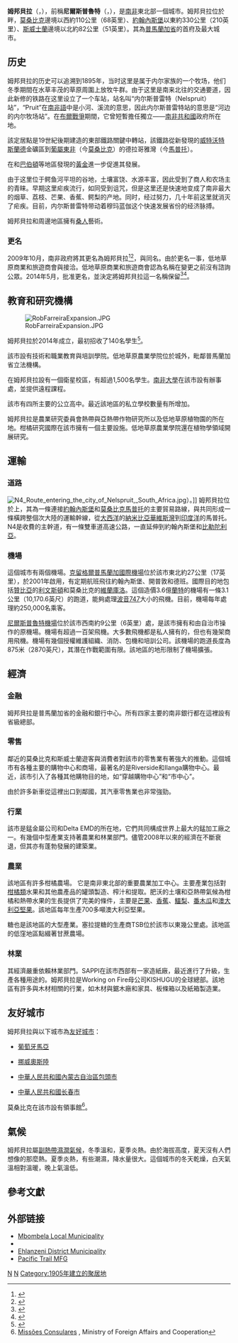 {{noteTA
| G1 = Country
| T=zh-hans:姆邦贝拉; zh-tw:姆邦貝拉; zh-hk:姆邦貝拉;
| 1=zh-hans:内尔斯普雷特; zh-tw:尼爾斯普魯特; zh-hk:尼爾斯普魯特;
| 2=zh-hans:内尔; zh-tw:尼爾; zh-hk:尼爾;
}}

{{Infobox settlement
| name             = 姆邦貝拉
| native_name      = Mbombela
| image_skyline    = NelspruitPanorama.JPG
| subdivision_type = 國家
| subdivision_name = {{SAF}}
| subdivision_type1= 省
| subdivision_name1= [[普馬蘭加省|普馬蘭加省]]
| coordinates      = {{coord|25|27|57|S|30|59|07|E|region:ZA|display=inline,title}}
| province         = Mpumalanga
| district         = Ehlanzeni
| municipality     = Mbombela
| established_date = 1905
| government_type  = <!-- Ward 00 -->
| leader_party     = 
| leader_title     = 執行市長
| leader_name      = 西布西肖·馬索恩西<ref>{{Cite web |url=http://www.mbombela.gov.za/ |title=City Of Mbombela |accessdate=2019-03-05 |archive-date=2019-03-22 |archive-url=https://web.archive.org/web/20190322045533/http://www.mbombela.gov.za/ |dead-url=no }}</ref>
| timezone         = [[南非标准时间|南非标准时间]]
| utc_offset       = +2
| timezone_DST     = 
| utc_offset_DST   = 
| postal_code      = 1200
| area_code        = 013
| censuscode       = 874065
| website          = 
| footnotes        = 
}}

'''姆邦貝拉'''（{{lang-af|Mbombela}}，{{lang-en|Mbombela}}），前稱'''尼爾斯普魯特'''（{{lang-af|Nelspruit}}，{{lang-en|Nelspruit}}），是[[南非|南非]]東北部一個城市。姆邦貝拉位於{{le|鱷魚河 (普馬蘭加省)|Crocodile River (Mpumalanga)|鱷魚河}}畔，[[莫桑比克|莫桑比克]]邊境以西約110公里（68英里）、[[約翰內斯堡|約翰內斯堡]]以東約330公里（210英里）、[[斯威士蘭|斯威士蘭]]邊境以北約82公里（51英里）。其為[[普馬蘭加省|普馬蘭加省]]的首府及最大城市。

== 历史 ==
姆邦貝拉的历史可以追溯到1895年，当时这里是属于内尔家族的一个牧场，他们冬季期間在水草丰茂的草原周圍上放牧牛群。由于这里是南来北往的交通要道，因此新修的铁路在这里设立了一个车站，站名叫“内尔斯普雷特（Nelspruit）站”，“Pruit”在[[南非語|南非語]]中是小河、溪流的意思，因此内尔斯普雷特站的意思是“河边的内尔牧场站”。在[[布爾戰爭|布爾戰爭]]期間，它曾短暫擔任獨立{{le|布爾共和國|Boer Republics}}——[[德蘭士瓦共和國|南非共和國]]政府所在地。

該定居點是19世紀後期{{le|荷蘭-南非鐵路公司|Netherlands-South African Railway Company}}建造的東部鐵路關鍵中轉站，該鐵路從新發現的[[威特沃特斯蘭德|威特沃特斯蘭德]]金礦區到[[葡屬東非|葡屬東非]]（今[[莫桑比克|莫桑比克]]）的德拉哥雅灣（今[[馬普托|馬普托]]）。

在{{le|赫拉斯科普|Pilgrim's Rest, Mpumalanga}}和[[巴伯頓|巴伯頓]]等地區發現的[[黃金|黃金]]進一步促進其發展。

由于这里位于鳄鱼河平坦的谷地，土壤富饶、水源丰富，因此受到了商人和农场主的青睐。早期这里疟疾流行，如同受到诅咒，但是这里还是快速地变成了南非最大的烟草、荔枝、芒果、香蕉、鳄梨的产地。同时，经过努力，几十年前这里就消灭了疟疾。目前，内尔斯普雷特带动着穆玛蓝伽这个快速发展省份的经济脉搏。

姆邦貝拉和周邊地區擁有[[桑人|桑人]]藝術。

=== 更名 ===
2009年10月，南非政府將其更名為姆邦貝拉<ref>{{Cite web |url=http://www.jacarandafm.com/kagiso/content/en/jacaranda/jacaranda-news?oid=402355&sn=Detail&pid=6102&Nelspruit-becomes-Mbombela |title=Nelspruit becomes Mbombela |accessdate=2019-03-05 |archive-date=2012-03-18 |archive-url=https://web.archive.org/web/20120318232223/http://www.jacarandafm.com/kagiso/content/en/jacaranda/jacaranda-news?oid=402355&sn=Detail&pid=6102&Nelspruit-becomes-Mbombela |dead-url=yes }}</ref><ref>{{cite news |first=Wilson |last=Johwa |url=http://www.businessday.co.za/articles/Content.aspx?id=92376 |title=Mashatile postpones name changes after 'technicality' | Archive | BDlive |publisher=Businessday.co.za |date=2010-01-29 |accessdate=2014-05-13 |archive-date=2012-07-23 |archive-url=https://web.archive.org/web/20120723234219/http://www.businessday.co.za/articles/Content.aspx?id=92376 |dead-url=yes }}</ref>，與{{le|姆邦貝拉地方自治市|Mbombela Local Municipality|其隸屬的地方自治市}}同名。由於更名一事，低地草原商業和旅遊商會與{{le|南非高等法院|High Court of South Africa}}接洽。低地草原商業和旅遊商會認為名稱在變更之前沒有諮詢公眾。2014年5月，{{le|北豪登省高等法院|North Gauteng High Court}}批准更名，並決定將姆邦貝拉這一名稱保留<ref>{{cite web | url=http://mpumalanganews.co.za/174366/high-court-rules-favour-nelspruit-name-change/ | title=High court rules in favour of Nelspruit name change | publisher=Mpumalanga News | date=14 May 2014 | accessdate=19 June 2016 | archive-date=2016-03-05 | archive-url=https://web.archive.org/web/20160305014819/http://mpumalanganews.co.za/174366/high-court-rules-favour-nelspruit-name-change/ | dead-url=no }}</ref><ref>{{cite web | url=http://www.news24.com/SouthAfrica/News/Nelspruit-name-dispute-put-to-rest-20140511 | title=Nelspruit name dispute put to rest | publisher=News24 | date=11 May 2014 | accessdate=19 June 2016 | archive-date=2018-12-08 | archive-url=https://web.archive.org/web/20181208032111/https://www.news24.com/SouthAfrica/News/Nelspruit-name-dispute-put-to-rest-20140511 | dead-url=yes }}</ref>。

== 教育和研究機構 ==
[[File:RobFarreiraExpansion.JPG|thumb]]

姆邦貝拉於2014年成立{{le|普馬蘭加大學|University of Mpumalanga}}，最初招收了140名學生<ref>{{Cite web |url=http://www.polity.org.za/article/sa-jacob-zuma-address-by-the-president-of-south-africa-during-the-announcement-of-new-interim-councils-and-names-of-the-new-universities-union-buildings-pretoria-25072013-2013-07-25 |title=Address by the President of South Africa during the announcement of new Interim Councils and names of the New Universities |accessdate=2019-03-05 |archive-date=2019-06-26 |archive-url=https://web.archive.org/web/20190626151501/https://www.polity.org.za/article/sa-jacob-zuma-address-by-the-president-of-south-africa-during-the-announcement-of-new-interim-councils-and-names-of-the-new-universities-union-buildings-pretoria-25072013-2013-07-25 |dead-url=no }}</ref>。

該市設有技術和職業教育與培訓學院。低地草原農業學院位於城外，毗鄰普馬蘭加省立法機構。

{{le|茨瓦內科技大學|Tshwane University of Technology}}在姆邦貝拉設有一個衛星校區，有超過1,500名學生。[[南非大學|南非大學]]在該市設有辦事處，並提供遠程課程。

該市有四所主要的公立高中。最近該地區的私立學校數量有所增加。

姆邦貝拉是農業研究委員會熱帶與亞熱帶作物研究所以及低地草原植物園的所在地。柑橘研究國際在該市擁有一個主要設施。低地草原農業學院還在植物學領域開展研究。

== 運輸 ==
=== 道路 ===
[[File:N4_Route_entering_the_city_of_Nelspruit,_South_Africa.jpg|thumb]]）。]]
姆邦貝拉位於{{le|馬普托走廊|Maputo Corridor}}上，其為一條連接[[約翰內斯堡|約翰內斯堡]]和[[莫桑比克|莫桑比克]][[馬普托|馬普托]]的主要貿易路線，與{{le|跨喀拉哈里走廊|Trans-Kalahari Corridor}}共同形成一條橫跨整個次大陸的運輸幹線，從[[大西洋|大西洋]]的[[納米比亞|納米比亞]][[華維斯灣|華維斯灣]]到[[印度洋|印度洋]]的馬普托。N4是收費的主幹道，有一條雙車道高速公路，一直延伸到約翰內斯堡和[[比勒陀利亞|比勒陀利亞]]。

=== 機場 ===
這個城市有兩個機場。[[克留格爾普馬蘭加國際機場|克留格爾普馬蘭加國際機場]]位於該市東北約27公里（17英里），於2001年啟用，有定期航班飛往約翰內斯堡、開普敦和德班。國際目的地包括[[贊比亞|贊比亞]]的[[利文斯頓_(贊比亞)|利文斯頓]]和莫桑比克的[[維蘭庫洛|維蘭庫洛]]。這個造價3.6億[[南非蘭特|蘭特]]的機場有一條3.1公里（10,170.6英尺）的跑道，能夠處理[[波音747|波音747]]大小的飛機。目前，機場每年處理約250,000名乘客。

[[尼爾斯普魯特機場|尼爾斯普魯特機場]]位於該市西南約9公里（6英里）處，是該市擁有和由自治市操作的原機場。機場有超過一百架飛機。大多數飛機都是私人擁有的，但也有幾架商用飛機。機場有幾個授權維護組織、消防、包機和培訓公司。該機場的跑道長度為875米（2870英尺），其潛在作戰範圍有限。該地區的地形限制了機場擴張。

== 經濟 ==
=== 金融 ===
姆邦貝拉是普馬蘭加省的金融和銀行中心。所有四家主要的南非銀行都在這裡設有省級總部。

=== 零售 ===
鄰近的莫桑比克和斯威士蘭遊客與消費者對該市的零售業有著強大的推動。這個城市有各種主要的購物中心和商場，最著名的是Riverside和Ilanga購物中心。最近，該市引入了各種其他購物目的地，如“穿越購物中心”和“市中心”。

由於許多新車從這裡出口到鄰國，其汽車零售業也非常強勁。

=== 行業 ===
該市是錳金屬公司和Delta EMD的所在地，它們共同構成世界上最大的錳加工廠之一。有幾個中型產業支持著農業和林業部門。儘管2008年以來的經濟在不斷衰退，但其亦有蓬勃發展的建築業。

=== 農業 ===
該地區有許多柑橘農場。 它是南非東北部的重要農業加工中心。主要產業包括對[[柑橘類|柑橘類]]水果和其他農產品的罐頭製造、榨汁和提取。肥沃的土壤和亞熱帶氣候為柑橘和熱帶水果的生長提供了完美的條件，主要是[[芒果|芒果]]、[[香蕉|香蕉]]、[[鱷梨|鱷梨]]、[[番木瓜|番木瓜]]和[[澳大利亞堅果|澳大利亞堅果]]。該地區每年生產700多噸澳大利亞堅果。

糖也是該地區的大型產業。塞拉提糖的生產商TSB位於該市以東幾公里處。該地區的低窪地區點綴著甘蔗農場。

=== 林業 ===
其經濟嚴重依賴林業部門。SAPPI在該市西部有一家造紙廠，最近進行了升級，生產各種用途的{{le|纖維素纖維|Cellulose fiber}}。姆邦貝拉是Working on Fire母公司KISHUGU的全球總部。該地區有許多與木材相關的行業，如木材與鋸木廠和家具、板條箱以及紙箱製造業。

== 友好城市 ==
姆邦貝拉與以下城市為[[友好城市|友好城市]]：

* {{flagicon|POR}} [[葡萄牙|葡萄牙]][[馬亞_(葡萄牙)|馬亞]]
* {{flagicon|NOR}} [[挪威|挪威]][[奧斯陸|奧斯陸]]
* {{flagicon|PRC}} [[中華人民共和國|中華人民共和國]][[內蒙古自治區|內蒙古自治區]][[包頭市|包頭市]]
* {{flagicon|PRC}} [[中華人民共和國|中華人民共和國]][[长春市|长春市]]

莫桑比克在該市設有領事館<ref>[http://www.minec.gov.mz/index.php/missoes-diplomaticas-e-consulares/missoes-consulares-no-exterior Missões Consulares] {{Wayback|url=http://www.minec.gov.mz/index.php/missoes-diplomaticas-e-consulares/missoes-consulares-no-exterior |date=20190310063232 }}, Ministry of Foreign Affairs and Cooperation</ref>。

== 氣候 ==
姆邦貝拉屬[[副熱帶濕潤氣候|副熱帶濕潤氣候]]，冬季溫和，夏季炎熱。由於海拔高度，夏天沒有人們想像的那麼熱。夏季炎熱，有些潮濕，降水量很大。這個城市的冬天乾燥，白天氣溫相對溫暖，晚上氣溫低。

{{Weather box
|location = 姆邦貝拉
|metric first = yes
|single line = yes
|Jan record high C = 40
|Feb record high C = 39
|Mar record high C = 38
|Apr record high C = 36
|May record high C = 35
|Jun record high C = 32
|Jul record high C = 32
|Aug record high C = 35
|Sep record high C = 38
|Oct record high C = 40
|Nov record high C = 38
|Dec record high C = 38
|year record high C = 40
|Jan high C = 29
|Feb high C = 29
|Mar high C = 28
|Apr high C = 27
|May high C = 25
|Jun high C = 23
|Jul high C = 23
|Aug high C = 25
|Sep high C = 27
|Oct high C = 27
|Nov high C = 27
|Dec high C = 28
|year high C = 27
|Jan low C = 19
|Feb low C = 19
|Mar low C = 18
|Apr low C = 14
|May low C = 10
|Jun low C = 6
|Jul low C = 6
|Aug low C = 9
|Sep low C = 12
|Oct low C = 14
|Nov low C = 17
|Dec low C = 18
|year low C = 13
|Jan record low C = 11
|Feb record low C = 11
|Mar record low C = 10
|Apr record low C = 5
|May record low C = 2
|Jun record low C = -2
|Jul record low C = -1
|Aug record low C = -1
|Sep record low C = 2
|Oct record low C = 5
|Nov record low C = 10
|Dec record low C = 10
|year record low C = -2
|Jan precipitation mm = 127
|Feb precipitation mm = 108
|Mar precipitation mm = 90
|Apr precipitation mm = 51
|May precipitation mm = 15
|Jun precipitation mm = 9
|Jul precipitation mm = 10
|Aug precipitation mm = 10
|Sep precipitation mm = 26
|Oct precipitation mm = 75
|Nov precipitation mm = 115
|Dec precipitation mm = 131
|year precipitation mm = 767
|Jan precipitation days = 14
|Feb precipitation days = 12
|Mar precipitation days = 12
|Apr precipitation days = 7
|May precipitation days = 4
|Jun precipitation days = 2
|Jul precipitation days = 2
|Aug precipitation days = 3
|Sep precipitation days = 5
|Oct precipitation days = 11
|Nov precipitation days = 15
|Dec precipitation days = 14
|year precipitation days = 100
|source 1 = 南非氣象局<ref name="saws-climstats">{{cite web |url = http://old.weathersa.co.za/Climat/Climstats/NelspruitStats.jsp |title = Climate data for Nelspruit (or Friedenheim rather) |accessdate = 2010年3月7日 |publisher = 南非氣象局 |deadurl = yes |archiveurl = https://web.archive.org/web/20100308015001/http://old.weathersa.co.za/Climat/Climstats/NelspruitStats.jsp |archivedate = 2010年3月8日 }}</ref>
|date=2010年8月
}}

== 參考文獻 ==
{{Reflist}}

== 外部链接 ==
* [http://www.mbombela.gov.za Mbombela Local Municipality]{{Wayback|url=http://www.mbombela.gov.za/ |date=20190322045533 }}
* {{Wikivoyage-inline|Nelspruit|Mbombela}}
* [http://www.ehlanzeni.gov.za Ehlanzeni District Municipality]{{Wayback|url=http://www.ehlanzeni.gov.za/ |date=20200810163553 }}
* [http://www.ptmi.net Pacific Trail MFG]{{Wayback|url=http://www.ptmi.net/ |date=20191225072647 }}

{{Authority control}}

[[Category:南非城市|N]]
[[Category:姆普马兰加省聚居地|N]]
[[Category:1905年建立的聚居地|Category:1905年建立的聚居地]]